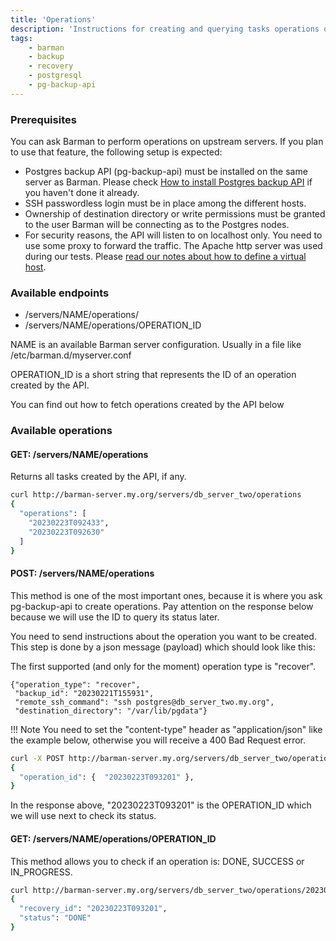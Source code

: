 ```yaml
---
title: 'Operations'
description: 'Instructions for creating and querying tasks operations on the Postgres Backup API'
tags:
    - barman
    - backup
    - recovery
    - postgresql
    - pg-backup-api
---
```


### Prerequisites

 You can ask Barman to perform operations on upstream servers. If you plan to use that feature, the following setup is expected:

 * Postgres backup API (pg-backup-api) must be installed on the same server as Barman. Please check [How to install Postgres backup API](01-installation) if you haven't done it already.
 * SSH passwordless login must be in place among the different hosts.
 * Ownership of destination directory or write permissions must be granted to the user Barman will be connecting as to the Postgres nodes.
 * For security reasons, the API will listen to on localhost only. You need to use some proxy to forward the traffic. The Apache http server was used during our tests. Please [read our notes about how to define a virtual host](02-securing-pg-backup-api#adding-a-virtualhost-definition-for-postgres-backup-api).

### Available endpoints

 * /servers/NAME/operations/
 * /servers/NAME/operations/OPERATION_ID

NAME is an available Barman server configuration. Usually in a file like /etc/barman.d/myserver.conf

OPERATION_ID is a short string that represents the ID of an operation created by the API.

You can find out how to fetch operations created by the API below

### Available operations

#### GET: /servers/NAME/operations

Returns all tasks created by the API, if any.

```bash
curl http://barman-server.my.org/servers/db_server_two/operations
{
  "operations": [
    "20230223T092433",
    "20230223T092630"
  ]
}
```

#### POST: /servers/NAME/operations

This method is one of the most important ones, because it is where you ask pg-backup-api to create operations. Pay attention on the response below because we will use the ID to query its status later.

You need to send instructions about the operation you want to be created. This step is done by a json message (payload) which should look like this:

The first supported (and only for the moment) operation type is "recover".

```
{"operation_type": "recover",
 "backup_id": "20230221T155931",
 "remote_ssh_command": "ssh postgres@db_server_two.my.org",
 "destination_directory": "/var/lib/pgdata"}
```

!!! Note
    You need to set the "content-type" header as "application/json" like the example below, otherwise you will receive a 400 Bad Request error.


```bash
curl -X POST http://barman-server.my.org/servers/db_server_two/operations -H "content-type: application/json" -d@payload-pg-backup-api.json
{
  "operation_id": {  "20230223T093201" },
}
```

In the response above, "20230223T093201" is the OPERATION_ID which we will use next to check its status.


#### GET: /servers/NAME/operations/OPERATION_ID

This method allows you to check if an operation is: DONE, SUCCESS or IN_PROGRESS.

```bash
curl http://barman-server.my.org/servers/db_server_two/operations/20230223T093201
{
  "recovery_id": "20230223T093201",
  "status": "DONE"
}
```
